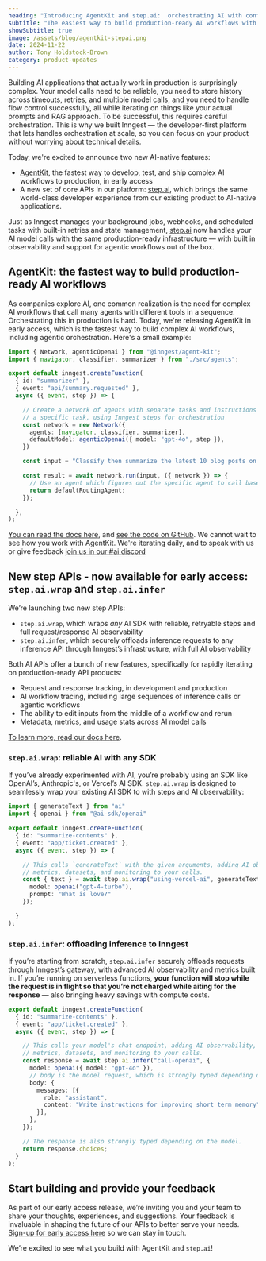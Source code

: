```yaml
---
heading: "Introducing AgentKit and step.ai:  orchestrating AI with confidence"
subtitle: "The easiest way to build production-ready AI workflows with AgentKit and step.ai"
showSubtitle: true
image: /assets/blog/agentkit-stepai.png
date: 2024-11-22
author: Tony Holdstock-Brown
category: product-updates
---
```


Building AI applications that actually work in production is surprisingly complex.  Your model calls need to be reliable, you need to store history across timeouts, retries, and multiple model calls,  and you need to handle flow control successfully, all while iterating on things like your actual prompts and RAG approach.  To be successful, this requires careful orchestration.  This is why we built Inngest — the developer-first platform that lets handles orchestration at scale, so you can focus on your product without worrying about technical details.

Today, we're excited to announce two new AI-native features:

- [AgentKit](https://agentkit.inngest.com), the fastest way to develop, test, and ship complex AI workflows to production, in early access
- A new set of core APIs in our platform: [step.ai](/docs/features/inngest-functions/steps-workflows/step-ai-orchestration), which brings the same world-class developer experience from our existing product to AI-native applications.

Just as Inngest manages your background jobs, webhooks, and scheduled tasks with built-in retries and state management, [step.ai](/docs/features/inngest-functions/steps-workflows/step-ai-orchestration) now handles your AI model calls with the same production-ready infrastructure — with built in observability and support for agentic workflows out of the box.

## AgentKit:  the fastest way to build production-ready AI workflows

As companies explore AI, one common realization is the need for complex AI workflows that call many agents with different tools in a sequence.  Orchestrating this in production is hard.  Today, we're releasing AgentKit in early access, which is the fastest way to build complex AI workflows, including agentic orchestration.  Here's a small example:

```ts
import { Network, agenticOpenai } from "@inngest/agent-kit";
import { navigator, classifier, summarizer } from "./src/agents";

export default inngest.createFunction(
  { id: "summarizer" },
  { event: "api/summary.requested" },
  async ({ event, step }) => {

    // Create a network of agents with separate tasks and instructions to solve
    // a specific task, using Inngest steps for orchestration
    const network = new Network({
      agents: [navigator, classifier, summarizer],
      defaultModel: agenticOpenai({ model: "gpt-4o", step }),
    })

    const input = "Classify then summarize the latest 10 blog posts on https://www.deeplearning.ai/blog/"

    const result = await network.run(input, ({ network }) => {
      // Use an agent which figures out the specific agent to call based off of the network's history.
      return defaultRoutingAgent;
    });

  },
);
```

<a href="https://agentkit.inngest.com">You can read the docs here</a>, and [see the code on GitHub](https://github.com/inngest/agent-kit).  We cannot wait to see how you work with AgentKit.  We're iterating daily, and to speak with us or give feedback <a href="https://www.inngest.com/discord?ref=agentkit-blog"> join us in our #ai discord</a>


## New step APIs - now available for early access: `step.ai.wrap` and `step.ai.infer`

We’re launching two new step APIs:

- `step.ai.wrap`, which wraps *any* AI SDK with reliable, retryable steps and full request/response AI observability
- `step.ai.infer`, which securely offloads inference requests to any inference API through Inngest’s infrastructure, with full AI observability

Both AI APIs offer a bunch of new features, specifically for rapidly iterating on production-ready API products:

- Request and response tracking, in development and production
- AI workflow tracing, including large sequences of inference calls or agentic workflows
- The ability to edit inputs from the middle of a workflow and rerun
- Metadata, metrics, and usage stats across AI model calls

[To learn more, read our docs here](/docs/features/inngest-functions/steps-workflows/step-ai-orchestration).

### `step.ai.wrap`: reliable AI with any SDK

If you’ve already experimented with AI, you’re probably using an SDK like OpenAI’s, Anthropic's, or Vercel’s AI SDK.  `step.ai.wrap` is designed to seamlessly wrap your existing AI SDK to with steps and AI observability:

```typescript
import { generateText } from "ai"
import { openai } from "@ai-sdk/openai"

export default inngest.createFunction(
  { id: "summarize-contents" },
  { event: "app/ticket.created" },
  async ({ event, step }) => {

    // This calls `generateText` with the given arguments, adding AI observability,
    // metrics, datasets, and monitoring to your calls.
    const { text } = await step.ai.wrap("using-vercel-ai", generateText, {
      model: openai("gpt-4-turbo"),
      prompt: "What is love?"
    });

  }
);
```

### `step.ai.infer`: offloading inference to Inngest

If you’re starting from scratch, `step.ai.infer` securely offloads requests through Inngest’s gateway, with advanced AI observability and metrics built in.  If you’re running on serverless functions, **your function will stop while the request is in flight so that you’re not charged while aiting for the response** — also bringing heavy savings with compute costs.

```typescript
export default inngest.createFunction(
  { id: "summarize-contents" },
  { event: "app/ticket.created" },
  async ({ event, step }) => {

    // This calls your model's chat endpoint, adding AI observability,
    // metrics, datasets, and monitoring to your calls.
    const response = await step.ai.infer("call-openai", {
      model: openai({ model: "gpt-4o" }),
      // body is the model request, which is strongly typed depending on the model
      body: {
        messages: [{
          role: "assistant",
          content: "Write instructions for improving short term memory",
        }],
      },
    });

    // The response is also strongly typed depending on the model.
    return response.choices;
  }
);
```

## Start building and provide your feedback

As part of our early access release, we’re inviting you and your team to share your thoughts, experiences, and suggestions. Your feedback is invaluable in shaping the future of our APIs to better serve your needs. [Sign-up for early access here](/ai/early-access?ref=blog-ai-orchestration-with-agentkit-step-ai) so we can stay in touch.

We’re excited to see what you build with AgentKit and `step.ai`!
